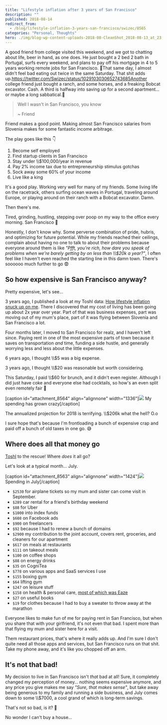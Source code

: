 ```yaml
---
title: "Lifestyle inflation after 3 years of San Francisco"
description: ""
published: 2018-08-14
redirect_from:
  - /blog/lifestyle-inflation-3-years-san-francisco/swizec/8565
categories: "Personal, Thoughts"
hero: ./img/blog-wp-content-uploads-2018-08-CleanShot_2018-08-13_at_23.56.24.png
---
```


A good friend from college visited this weekend, and we got to chatting about life, beer in hand, as one does. He just bought a 2 bed 2 bath in Portugal, surfs every weekend, and plans to pay off his mortgage in 4 to 5 years working remote jobs for San Francisco. 👏That same day, I almost didn't feel bad eating out twice in the same Saturday. That shit adds up.<https://twitter.com/Swizec/status/1029103030652743685Another> college friend just bought a ranch, and some horses, and a freaking Bobcat excavator. Cash. A third is halfway into saving up for a second apartment… or maybe a long sabbatical.🤔

> Well I wasn't in San Francisco, you know
>
> ~ Friend

Friend makes a good point. Making almost San Francisco salaries from Slovenia makes for some fantastic income arbitrage.

The play goes like this 👇

1.  Become self employed
2.  Find startup clients in San Francisco
3.  Stay under \\\\\$100,000/year in revenue
4.  Pay 2% income tax due to entrepreneurship stimulus gotchas
5.  Sock away some 60% of your income
6.  Live like a king

It's a good play. Working very well for many of my friends. Some living life on the racetrack, others surfing ocean waves in Portugal, traveling around Europe, or playing around on their ranch with a Bobcat excavator. Damn.

Then there's me.

Tired, grinding, hustling, stepping over poop on my way to the office every morning. San Francisco 🤘

Honestly, I don't know why. Some perverse combination of pride, hubris, and optimizing for future potential. While my friends reached their ceilings, complain about having no one to talk to about their problems because everyone around them is like _"Pfft, you're rich, how dare you speak of problems when we're barely getting by on less than \\\\\$20k a year?"_, I often feel like I haven't even reached the starting line in this damn town. There's soooooo much further to go 😨

## So how expensive is San Francisco anyway?

Pretty expensive, let's see…

3 years ago, I published a look at my Toshl data: [How lifestyle inflation snuck up on me](https://swizec.com/blog/this-is-how-lifestyle-inflation-snuck-up-on-me/swizec/6630). There I discovered that my cost of living has been going up about 2x year over year. Part of that was business expenses, part was moving out of my mum's place, part of it was flying between Slovenia and San Francisco a lot.

Four months later, I moved to San Francisco for realz, and I haven't left since. Paying rent in one of the most expensive parts of town because it saves on transportation _and_ time, funding a side hustle, and generally worrying less and less about the little expenses.

6 years ago, I thought \\\\\$5 was a big expense.

3 years ago, I thought \\\\\$20 was reasonable but worth considering.

This Saturday, I paid \\\\\$60 for brunch, and it didn't even register. Although I did just have coke and everyone else had cocktails, so how's an even split even remotely fair 🤔

\[caption id="attachment_8564" align="alignnone" width="1336"]![](./img/blog-wp-content-uploads-2018-08-CleanShot_2018-08-13_at_23.56.24.png) My spending has grown crazy\[/caption]

The annualized projection for 2018 is terrifying. \\\\\$206k what the hell? O.o

I sure hope that's because I'm frontloading a bunch of expensive crap and paid off a bunch of old taxes in one go. 😅

## Where does all that money go

[Toshl](https://toshl.com) to the rescue! Where _does_ it all go?

Let's look at a typical month… July.

\[caption id="attachment_8563" align="alignnone" width="1424"]![](./img/blog-wp-content-uploads-2018-08-CleanShot_2018-08-14_at_00.21.14.png) Spending in July\[/caption]

- `$2530` for airplane tickets so my mum and sister can come visit in September.
- `$289` car rental for a friend's birthday weekend
- `$88` for Uber
- `$1000` into index funds
- `$608` on Facebook ads
- `$900` on freelancers
- `$92` because I had to renew a bunch of domains
- `$2900` my contribution to the joint account, covers rent, groceries, and cleaners for our apartment
- `$617` on meals at restaurants
- `$111` on takeout meals
- `$100` on coffee shops
- `$88` on energy drinks
- `$35` on CogniTea
- `$778` on various apps and SaaS services I use
- `$155` boxing gym
- `$64` lifting gym
- `$247` on leisure stuff
- `$158` on health & personal care, [most of which was Eaze](https://swizec.com/blog/tried-weed-performance-enhancement/swizec/8487)
- `$27` on useful books
- `$19` for clothes because I had to buy a sweater to throw away at the marathon

Everyone likes to make fun of me for paying rent in San Francisco, but when you share that with your girlfriend, it's not even that bad. I spent more than that flying my mum and sister here for a visit.

Them restaurant prices, that's where it really adds up. And I'm sure I don't quite need all those apps and services, but San Francisco runs on that shit. Take my phone away, and it's like you chopped off an arm.

## It's not that bad!

My decision to live in San Francisco isn't _that_ bad at all! Sure, it completely changed my perception of money… nothing seems expensive anymore, and any price you give makes me say _"Sure, that makes sense"_, but take away being generous to my family and running a side business, and July comes down to some \\\\\$7000, a cool grand of which is long-term savings.

That's not so bad, is it? 🤔

No wonder I can't buy a house…
